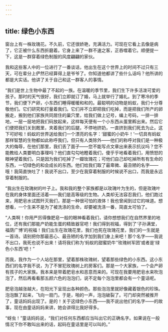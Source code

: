```yaml
---
---
---
```

title: 绿色小东西
---



窗台上有一株玫瑰花。不久前，它还很娇艳，充满活力。可现在它看上去像是病了，它正被什么东西折磨着。它身上来了一群不速之客，正吞噬着它。顺便提一下，这是一群穿着绿色制服的风度翩翩的家伙。

我和这些客人中的一位进行了一番谈话，他出生在这个世界上的时间不过只有三天，可在辈分上俨然已经算得上是爷爷了。你知道他都讲了些什么话吗？他所讲的都是大实话。他讲了关于自己和这一群客人的事情。

“我们是世上生物中最了不起的一族。在温暖的季节里，我们生下许多活泼可爱的孩子。那时的天气很好，我们立即就订了婚，马上就举行了婚礼。到了寒冷的季节，我们便下产卵，小东西们睡得暖暖和和的。最聪明的动物是蚂蚁，我们十分尊敬他们。它们研究和打量着我们。它们并不立即把我们吃掉，而是把我们所产的卵搬走，搬到他们家族共同居住的巢穴里，给我们做上记号，编上号码，一排一排地，一层一层地把我们码放起来，这样每天便有一个小东西从蛋里孵出来。然后它们便把我们关到厩里，夹着我们的后腿，不停地挤奶，一直挤到我们死去为止。这下可好啦！蚂蚁的世界送给我们一个漂亮的名字：‘甜蜜的小奶牛！’一切具有蚂蚁那样智慧的生物都如此称呼我们，但只有人类除外——他们的称呼对我们是一种极大的侮辱，在他们那里，我们丢了面子——您不能写点文章出来表示抗议吗？您不能教给人类要明白事理吗？他们直勾勾地瞪着我们，傻乎乎地看着我们，用愤怒的眼神望着我们，只是因为我们吃掉了一瓣玫瑰花；可他们自己却吃掉所有有生命的东西，一切绿色的和会成长的东西。他们给我们取了最卑微、最丑陋的名字——哦！我简直快吐了！我说不出口，至少在我穿着制服的时候说不出口，而我是永远穿着制服的。

“我出生在玫瑰树的叶子上。我和我的整个家族都是以玫瑰叶为生的，但是玫瑰叶在我的身体里面还活着——我们是高等级的生物。人类却无法容忍我们，他们跑过来，用肥皂水试图歼灭我们，那是一种很可怕的液体！我也曾闻到过它的味道。想想看，一个生来不是为了被洗涤的生命，却要被洗涤一番，简直太可怕了。

“人类啊！你用严厉得像肥皂一般的眼神看着我们，请你想想我们在自然界里的地位，还有我们那能产奶能生蛋的精致器官吧！我们得到祝福，得到了‘子孙满堂，福荫广博’的祝福！我们出生在玫瑰花里，我们也死在玫瑰花里，我们的一生就是一首诗。请别把你那最恶心、最丑陋的名字加到我们身上来吧！那个名字——我说不出口，我死也说不出来！请将我们称为‘蚂蚁的甜蜜奶牛’‘玫瑰树军团’或者是‘绿色小东西’吧！”

而我，我作为一个人站在那里，望着那株玫瑰树，望着那些绿色的小东西。这小东西们的名字我不说，为了不冒犯玫瑰树上的房客们。那是一个大家族，一个会产卵有孩子的大家族。我本来是带着肥皂水和恶意而来的。可现在我要用肥皂水来吹泡泡了，然后再看看那五颜六色的泡泡们，说不定每个泡泡里都会有一个童话呢。

肥皂泡越涨越大，在阳光下呈现出各种颜色。那些泡泡里就好像藏着银色的珍珠。泡泡飘了起来，飞向一扇门。于是，啪的一声，泡泡破裂了。可门却突然被推开了，童话妈妈出现了。是的！关于这绿色小东西——我不说出他们的名字——的故事，现在由童话妈妈来讲，她会讲得比我好得多。

“蚜虫！”童话妈妈说，“我们对任何东西都应当叫出它的正确名字。如果说在一般情况下你不敢叫出来的话，起码在童话里是可以叫的。”